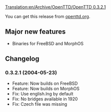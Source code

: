 [[Translation:en/Archive/OpenTTD/OpenTTD 0.3.2.1]]

{{en/Archive/OpenTTD/Navigation}}
{{en/Archive/OpenTTD/NaviPrevNext|prev=en/Archive/OpenTTD/OpenTTD 0.3.2|next=en/Archive/OpenTTD/OpenTTD 0.3.3|date=2004-05-23}}

You can get this release from [http://www.openttd.org/download-stable/0.3.2.1 openttd.org].

==Major new features==
* Binaries for FreeBSD and MorphOS

==Changelog==
===0.3.2.1 (2004-05-23)===
* Feature: Now builds on FreeBSD
* Feature: Now builds on MorphOS
* Fix: Use english.lng by default
* Fix: No bridges available in 1920
* Fix: Czech file was missing